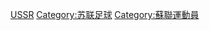 {{Commonscat|Association football players from the Soviet Union}}

[[Category:各国足球运动员|USSR]]
[[Category:苏联足球|Category:苏联足球]]
[[Category:蘇聯運動員|Category:蘇聯運動員]]